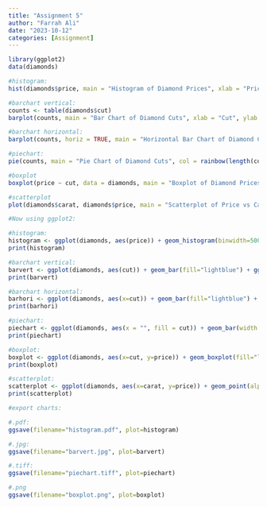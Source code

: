 ```yaml
---
title: "Assignment 5"
author: "Farrah Ali"
date: "2023-10-12"
categories: [Assignment]
---
```


```r

library(ggplot2)
data(diamonds)

#histogram:
hist(diamonds$price, main = "Histogram of Diamond Prices", xlab = "Price", col = "lightblue", border = "black")

#barchart vertical:
counts <- table(diamonds$cut)
barplot(counts, main = "Bar Chart of Diamond Cuts", xlab = "Cut", ylab = "Frequency", col = "lightblue", border = "black")

#barchart horizontal:
barplot(counts, horiz = TRUE, main = "Horizontal Bar Chart of Diamond Cuts", xlab = "Frequency", ylab = "Cut", col = "lightblue", border = "black")

#piechart:
pie(counts, main = "Pie Chart of Diamond Cuts", col = rainbow(length(counts)))

#boxplot
boxplot(price ~ cut, data = diamonds, main = "Boxplot of Diamond Prices by Cut", xlab = "Cut", ylab = "Price", col = "lightblue")

#scatterplot
plot(diamonds$carat, diamonds$price, main = "Scatterplot of Price vs Carat", xlab = "Carat", ylab = "Price", col = "blue", pch = 16)

#Now using ggplot2:

#histogram:
histogram <- ggplot(diamonds, aes(price)) + geom_histogram(binwidth=500, fill="lightblue") + ggtitle("Histogram of Diamond Prices")
print(histogram)

#barchart vertical:
barvert <- ggplot(diamonds, aes(cut)) + geom_bar(fill="lightblue") + ggtitle("Bar Chart of Diamond Cuts")
print(barvert)

#barchart horizontal:
barhori <- ggplot(diamonds, aes(x=cut)) + geom_bar(fill="lightblue") + coord_flip() + ggtitle("Horizontal Bar Chart of Diamond Cuts")
print(barhori)

#piechart:
piechart <- ggplot(diamonds, aes(x = "", fill = cut)) + geom_bar(width = 1) + coord_polar(theta = "y") + ggtitle("Pie Chart of Diamond Cuts")
print(piechart)

#boxplot:
boxplot <- ggplot(diamonds, aes(x=cut, y=price)) + geom_boxplot(fill="lightblue") + ggtitle("Boxplot of Diamond Prices by Cut")
print(boxplot)

#scatterplot:
scatterplot <- ggplot(diamonds, aes(x=carat, y=price)) + geom_point(alpha=0.5, color="blue") + ggtitle("Scatterplot of Price vs Carat")
print(scatterplot)

#export charts:

#.pdf:
ggsave(filename="histogram.pdf", plot=histogram)

#.jpg:
ggsave(filename="barvert.jpg", plot=barvert)

#.tiff:
ggsave(filename="piechart.tiff", plot=piechart)

#.png
ggsave(filename="boxplot.png", plot=boxplot)

```
